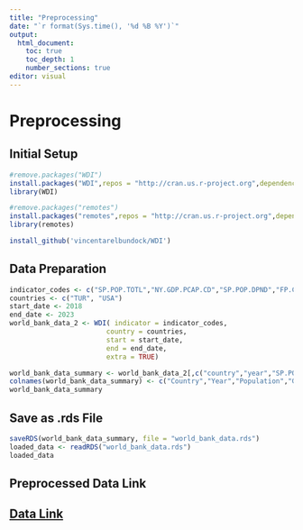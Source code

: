 ```yaml
---
title: "Preprocessing"
date: "`r format(Sys.time(), '%d %B %Y')`"
output: 
  html_document:
    toc: true
    toc_depth: 1
    number_sections: true
editor: visual
---
```


# Preprocessing

## Initial Setup

```r

#remove.packages("WDI")
install.packages("WDI",repos = "http://cran.us.r-project.org",dependencies=TRUE,eval=FALSE)
library(WDI)

#remove.packages("remotes")
install.packages("remotes",repos = "http://cran.us.r-project.org",dependencies=TRUE,eval=FALSE)
library(remotes)

install_github('vincentarelbundock/WDI')

```

## Data Preparation

```r
indicator_codes <- c("SP.POP.TOTL","NY.GDP.PCAP.CD","SP.POP.DPND","FP.CPI.TOTL.ZG","SL.UEM.TOTL.ZS","SL.TLF.CACT.FE.ZS","SL.TLF.CACT.MA.ZS")
countries <- c("TUR", "USA")
start_date <- 2018
end_date <- 2023
world_bank_data_2 <- WDI( indicator = indicator_codes,
                        country = countries,
                        start = start_date, 
                        end = end_date, 
                        extra = TRUE)

world_bank_data_summary <- world_bank_data_2[,c("country","year","SP.POP.TOTL","NY.GDP.PCAP.CD","SP.POP.DPND","FP.CPI.TOTL.ZG","SL.UEM.TOTL.ZS","SL.TLF.CACT.FE.ZS","SL.TLF.CACT.MA.ZS")]
colnames(world_bank_data_summary) <- c("Country","Year","Population","GdpPerCapita","AgeDependancyRatio","Inflation","UnemploymentRate","FemaleLaborRate","MaleLaborRate")
world_bank_data_summary
```

## Save as .rds File

```r
saveRDS(world_bank_data_summary, file = "world_bank_data.rds")
loaded_data <- readRDS("world_bank_data.rds")
loaded_data

```

## Preprocessed Data Link

## [Data Link](https://github.com/pjournal/mef07g-astralprojection/blob/main/world_bank_data.rds)
